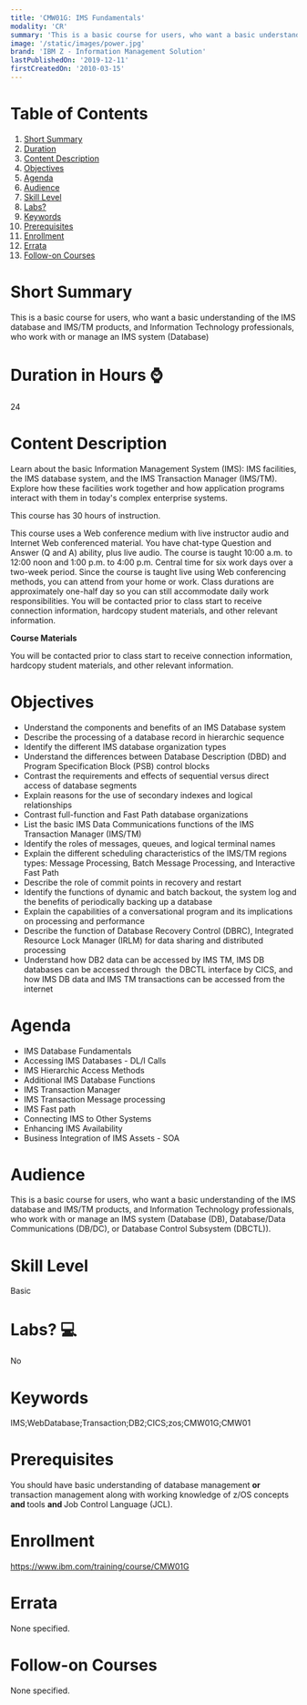 ```yaml
---
title: 'CMW01G: IMS Fundamentals'
modality: 'CR'
summary: 'This is a basic course for users, who want a basic understanding of the IMS database and IMS/TM products, and Information Technology professionals, who work with or manage an IMS system (Database)'
image: '/static/images/power.jpg'
brand: 'IBM Z - Information Management Solution'
lastPublishedOn: '2019-12-11'
firstCreatedOn: '2010-03-15'
---
```

# Table of Contents
1.  [Short Summary](#short-summary)
2.  [Duration](#duration-in-hours-)
3.  [Content Description](#content-description)
4.  [Objectives](#objectives)
5.  [Agenda](#agenda)
6.  [Audience](#audience)
7.  [Skill Level](#skill-level)
8.  [Labs?](#labs-)
9.  [Keywords](#keywords)
10. [Prerequisites](#prerequisites)
11. [Enrollment](#enrollment)
12. [Errata](#errata)
13. [Follow-on Courses](#follow-on-courses)

# Short Summary
This is a basic course for users, who want a basic understanding of the IMS database and IMS/TM products, and Information Technology professionals, who work with or manage an IMS system (Database)

# Duration in Hours ⌚
24

# Content Description
<p>Learn about the basic Information Management System (IMS): IMS facilities, the IMS database system, and the IMS Transaction Manager (IMS/TM). Explore how these facilities work together and how application programs interact with them in today&#39;s complex enterprise systems.</p>

<p>This course has 30 hours of instruction.</p>

<p>This course uses a Web conference medium with live instructor audio and Internet Web conferenced material. You have chat-type Question and Answer (Q and A) ability, plus live audio. The course is taught 10:00 a.m. to 12:00 noon and 1:00 p.m. to 4:00 p.m. Central time for six work days over a two-week period. Since the course is taught live using Web conferencing methods, you can attend from your home or work. Class durations are approximately one-half day so you can still accommodate daily work responsibilities. You will be contacted prior to class start to receive connection information, hardcopy student materials, and other relevant information.</p>

<p><strong>Course Materials</strong></p>

<p>You will be contacted prior to class start to receive connection information, hardcopy student materials, and other relevant information.</p>

# Objectives
<ul>
	<li>Understand the components and benefits of an IMS Database system</li>
	<li>Describe the processing of a database record in hierarchic sequence</li>
	<li>Identify the different IMS database organization types</li>
	<li>Understand the differences between Database Description (DBD) and Program Specification Block (PSB) control blocks</li>
	<li>Contrast the requirements and effects of sequential versus direct access of database segments</li>
	<li>Explain reasons for the use of secondary indexes and logical relationships</li>
	<li>Contrast full-function and Fast Path database organizations</li>
	<li>List the basic IMS Data Communications functions of the IMS Transaction Manager (IMS/TM)</li>
	<li>Identify the roles of messages, queues, and logical terminal names</li>
	<li>Explain the different scheduling characteristics of the IMS/TM regions types: Message Processing, Batch Message Processing, and Interactive Fast Path</li>
	<li>Describe the role of commit points in recovery and restart</li>
	<li>Identify the functions of dynamic and batch backout, the system log and the benefits of periodically backing up a database</li>
	<li>Explain the capabilities of a conversational program and its implications on processing and performance</li>
	<li>Describe the function of Database Recovery Control (DBRC), Integrated Resource Lock Manager (IRLM) for data sharing and distributed processing</li>
	<li>Understand how DB2 data can be accessed by IMS TM, IMS DB databases can be accessed through &nbsp;the DBCTL interface by CICS, and how IMS DB data and IMS TM transactions can be accessed from the internet</li>
</ul>

# Agenda
<ul><li>IMS Database Fundamentals</li><li>Accessing IMS Databases - DL/I Calls</li><li>IMS Hierarchic Access Methods</li><li>Additional IMS Database Functions</li><li>IMS Transaction Manager</li><li>IMS Transaction Message processing</li><li>IMS Fast path</li><li>Connecting IMS to Other Systems</li><li>Enhancing IMS Availability</li><li>Business Integration of IMS Assets - SOA</li></ul>

# Audience
<p>This is a basic course for users, who want a basic understanding of the IMS database and IMS/TM products, and Information Technology professionals, who work with or manage an IMS system (Database (DB), Database/Data Communications (DB/DC), or Database Control Subsystem (DBCTL)).</p>

# Skill Level
Basic

# Labs? 💻
No

# Keywords
IMS;WebDatabase;Transaction;DB2;CICS;zos;CMW01G;CMW01

# Prerequisites
<p>You should have basic understanding of database management <strong>or </strong>transaction management along with working knowledge of z/OS concepts <strong>and </strong>tools <strong>and </strong>Job Control Language (JCL).</p>

# Enrollment
https://www.ibm.com/training/course/CMW01G

# Errata
None specified.

# Follow-on Courses
None specified.


